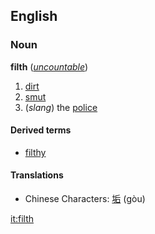 ==English==
===Noun===
'''filth''' (''[[uncountable]]'')

# [[dirt]]
# [[smut]]
# (''slang'') the [[police]]

====Derived terms====
*[[filthy]]

====Translations====
*Chinese Characters: [[垢]] (gòu)

[[it:filth]]